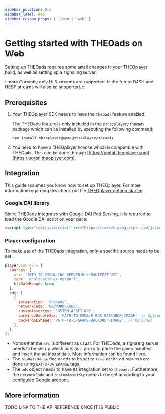 ```yaml
---
sidebar_position: 0.2
sidebar_label: Web
sidebar_custom_props: { 'icon': 'web' }
---
```


# Getting started with THEOads on Web

Setting up THEOads requires some small changes to your THEOplayer build, as well as setting up a signaling server.

:::note
Currently only HLS streams are supported. In the future DASH and HESP streams will also be supported.
:::

## Prerequisites

1. Your THEOplayer SDK needs to have the `theoads` feature enabled.

   The THEOads feature is only included in the `@theoplayer/theoads` package which can be installed by executing the following command:

   ```bash
   npm install theoplayer@npm:@theoplayer/theoads
   ```

2. You need to have a THEOplayer license which is compatible with THEOads.
   This can be done through [https://portal.theoplayer.com](https://portal.theoplayer.com).

## Integration

This guide assumes you know how to set up THEOplayer. For more information regarding this check out the [THEOplayer getting started](/theoplayer/getting-started/sdks/web/getting-started/).

### Google DAI library

Since THEOads integrates with Google DAI Pod Serving, it is required to load the Google DAI script on your page:

```html
<script type="text/javascript" src="https://imasdk.googleapis.com/js/sdkloader/ima3_dai.js"></script>
```

### Player configuration

To make use of the THEOads integration, only a specific source needs to be set:

```javascript
player.source = {
  sources: {
    src: 'PATH-TO-SIGNALING-SERVER/hls/MANIFEST-URI',
    type: 'application/x-mpegurl',
    hlsDateRange: true,
  },
  ads: [
    {
      integration: 'theoads',
      networkCode: 'NETWORK-CODE',
      customAssetKey: 'CUSTOM-ASSET-KEY',
      backdropDoubleBox: 'PATH-TO-DOUBLE-BOX-BACKDROP-IMAGE', // Optional
      backdropLShape: 'PATH-TO-L-SHAPE-BACKDROP-IMAGE', // Optional
    },
  ],
};
```

- Notice that the `src` is different as usual. For THEOads, a signaling server needs to be set up which acts as a proxy to parse the given manifest and insert the ad interstitials.
  More information can be found [here](00-getting-started-signaling-service.mdx).
- The `hlsDateRange` flag needs to be set to `true` as the ad markers are done using `EXT-X-DATERANGE` tags.
- The `ads` object needs to have its integration set to `theoads`. Furthermore, the `networkCode` and `customAssetKey` needs to be set according to your configured Google account.

## More information

TODO LINK TO THE API REFERENCE ONCE IT IS PUBLIC
